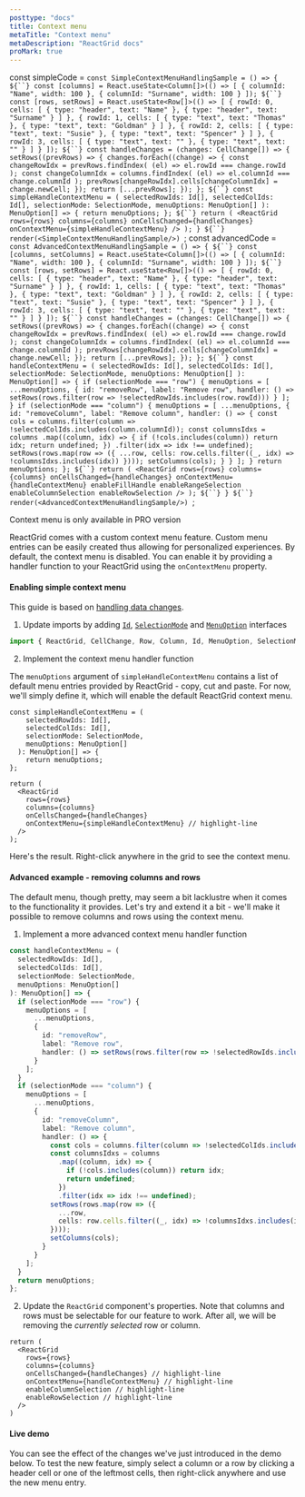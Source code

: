 ```yaml
---
posttype: "docs"
title: Context menu
metaTitle: "Context menu"
metaDescription: "ReactGrid docs"
proMark: true
---
```

const simpleCode = `const SimpleContextMenuHandlingSample = () => {
  ${``}
  const [columns] = React.useState<Column[]>(() => [
    { columnId: "Name", width: 100 },
    { columnId: "Surname", width: 100 }
  ]);
  ${``}
  const [rows, setRows] = React.useState<Row[]>(() => [
    {
      rowId: 0,
      cells: [
        { type: "header", text: "Name" },
        { type: "header", text: "Surname" }
      ]
    },
    {
      rowId: 1,
      cells: [
        { type: "text", text: "Thomas" },
        { type: "text", text: "Goldman" }
      ]
    },
    {
      rowId: 2,
      cells: [
        { type: "text", text: "Susie" },
        { type: "text", text: "Spencer" }
      ]
    },
    {
      rowId: 3,
      cells: [
        { type: "text", text: "" },
        { type: "text", text: "" }
      ]
    }
  ]);
  ${``}
  const handleChanges = (changes: CellChange[]) => {
    setRows((prevRows) => {
      changes.forEach((change) => {
        const changeRowIdx = prevRows.findIndex(
          (el) => el.rowId === change.rowId
        );
        const changeColumnIdx = columns.findIndex(
          (el) => el.columnId === change.columnId
        );
        prevRows[changeRowIdx].cells[changeColumnIdx] = change.newCell;
      });
      return [...prevRows];
    });
  };
  ${``}
  const simpleHandleContextMenu = (
    selectedRowIds: Id[],
    selectedColIds: Id[],
    selectionMode: SelectionMode,
    menuOptions: MenuOption[]
  ): MenuOption[] => {
    return menuOptions;
  };
  ${``}
  return (
    <ReactGrid
      rows={rows}
      columns={columns}
      onCellsChanged={handleChanges}
      onContextMenu={simpleHandleContextMenu}
    />
  );
}
${``}
render(<SimpleContextMenuHandlingSample/>)
`;
const advancedCode = `const AdvancedContextMenuHandlingSample = () => {
  ${``}
  const [columns, setColumns] = React.useState<Column[]>(() => [
    { columnId: "Name", width: 100 },
    { columnId: "Surname", width: 100 }
  ]);
  ${``}
  const [rows, setRows] = React.useState<Row[]>(() => [
    {
      rowId: 0,
      cells: [
        { type: "header", text: "Name" },
        { type: "header", text: "Surname" }
      ]
    },
    {
      rowId: 1,
      cells: [
        { type: "text", text: "Thomas" },
        { type: "text", text: "Goldman" }
      ]
    },
    {
      rowId: 2,
      cells: [
        { type: "text", text: "Susie" },
        { type: "text", text: "Spencer" }
      ]
    },
    {
      rowId: 3,
      cells: [
        { type: "text", text: "" },
        { type: "text", text: "" }
      ]
    }
  ]);
  ${``}
  const handleChanges = (changes: CellChange[]) => {
    setRows((prevRows) => {
      changes.forEach((change) => {
        const changeRowIdx = prevRows.findIndex(
          (el) => el.rowId === change.rowId
        );
        const changeColumnIdx = columns.findIndex(
          (el) => el.columnId === change.columnId
        );
        prevRows[changeRowIdx].cells[changeColumnIdx] = change.newCell;
      });
      return [...prevRows];
    });
  };
  ${``}
  const handleContextMenu = (
    selectedRowIds: Id[],
    selectedColIds: Id[],
    selectionMode: SelectionMode,
    menuOptions: MenuOption[]
  ): MenuOption[] => {
    if (selectionMode === "row") {
      menuOptions = [
        ...menuOptions,
        {
          id: "removeRow",
          label: "Remove row",
          handler: () => setRows(rows.filter(row => !selectedRowIds.includes(row.rowId)))
        }
      ];
    }
    if (selectionMode === "column") {
      menuOptions = [
        ...menuOptions,
        {
          id: "removeColumn",
          label: "Remove column",
          handler: () => {
            const cols = columns.filter(column => !selectedColIds.includes(column.columnId));
            const columnsIdxs = columns
              .map((column, idx) => {
                if (!cols.includes(column)) return idx;
                return undefined;
              })
              .filter(idx => idx !== undefined);
            setRows(rows.map(row => ({
              ...row,
              cells: row.cells.filter((_, idx) => !columnsIdxs.includes(idx))
            })));
            setColumns(cols);
          }
        }
      ];
    }
    return menuOptions;
  };
  ${``}
  return (
    <ReactGrid
      rows={rows}
      columns={columns}
      onCellsChanged={handleChanges}
      onContextMenu={handleContextMenu}
      enableFillHandle
      enableRangeSelection
      enableColumnSelection
      enableRowSelection
    />
  );
  ${``}
}
${``}
render(<AdvancedContextMenuHandlingSample/>)
`;

<Alert color="primary">
    <i class="fas fa-exclamation-circle pr-2"></i>
	Context menu is only available in PRO version
</Alert>

ReactGrid comes with a custom context menu feature. Custom menu entries can be easily created thus
allowing for personalized experiences.
By default, the context menu is disabled. You can enable it by providing a handler function
to your ReactGrid using the `onContextMenu` property.

#### Enabling simple context menu

This guide is based on [handling data changes](/docs/3.1/2-implementing-core-features/1-handling-changes/).

1. Update imports by adding [`Id`](/docs/3.1/7-api/1-types/4-id/), [`SelectionMode`](/docs/3.1/7-api/1-types/7-selection-mode/) 
and [`MenuOption`](/docs/3.1/7-api/0-interfaces/8-menuoption/) interfaces

```ts
import { ReactGrid, CellChange, Row, Column, Id, MenuOption, SelectionMode } from "@silevis/reactgrid";
```

2. Implement the context menu handler function

The `menuOptions` argument of `simpleHandleContextMenu` contains a list of default menu entries
provided by ReactGrid - copy, cut and paste.
For now, we'll simply define it, which will enable the default ReactGrid context menu.

```tsx
const simpleHandleContextMenu = (
    selectedRowIds: Id[],
    selectedColIds: Id[],
    selectionMode: SelectionMode,
    menuOptions: MenuOption[]
  ): MenuOption[] => {
    return menuOptions;
};

return (
  <ReactGrid
    rows={rows}
    columns={columns}
    onCellsChanged={handleChanges}
    onContextMenu={simpleHandleContextMenu} // highlight-line
  />
);
```

Here's the result. Right-click anywhere in the grid to see the context menu.

<LiveCode 
  code={simpleCode}
  title='Basic menu context handling live demo'
  noInline={true}
/> 

#### Advanced example - removing columns and rows

The default menu, though pretty, may seem a bit lacklustre when it comes to the functionality it provides.
Let's try and extend it a bit - we'll make it possible to remove columns and rows using the context menu.


1. Implement a more advanced context menu handler function

```ts
const handleContextMenu = (
  selectedRowIds: Id[],
  selectedColIds: Id[],
  selectionMode: SelectionMode,
  menuOptions: MenuOption[]
): MenuOption[] => {
  if (selectionMode === "row") {
    menuOptions = [
      ...menuOptions,
      {
        id: "removeRow",
        label: "Remove row",
        handler: () => setRows(rows.filter(row => !selectedRowIds.includes(row.rowId)))
      }
    ];
  }
  if (selectionMode === "column") {
    menuOptions = [
      ...menuOptions,
      {
        id: "removeColumn",
        label: "Remove column",
        handler: () => {
          const cols = columns.filter(column => !selectedColIds.includes(column.columnId));
          const columnsIdxs = columns
            .map((column, idx) => {
              if (!cols.includes(column)) return idx;
              return undefined;
            })
            .filter(idx => idx !== undefined);
          setRows(rows.map(row => ({
            ...row,
            cells: row.cells.filter((_, idx) => !columnsIdxs.includes(idx))
          })));
          setColumns(cols);
        }
      }
    ];
  }
  return menuOptions;
};
```

2. Update the `ReactGrid` component's properties. Note that columns and rows must be selectable for our feature to work.
After all, we will be removing the *currently selected* row or column.

```tsx
return (
  <ReactGrid
    rows={rows}
    columns={columns}
    onCellsChanged={handleChanges} // highlight-line
    onContextMenu={handleContextMenu} // highlight-line
    enableColumnSelection // highlight-line
    enableRowSelection // highlight-line
  />
)
```

#### Live demo

You can see the effect of the changes we've just introduced in the demo below.
To test the new feature, simply select a column or a row by clicking a header cell or one of the leftmost cells,
then right-click anywhere and use the new menu entry.

<LiveCode 
  code={advancedCode}
  title='Advanced menu context handling live demo'
  noInline={true}
/> 